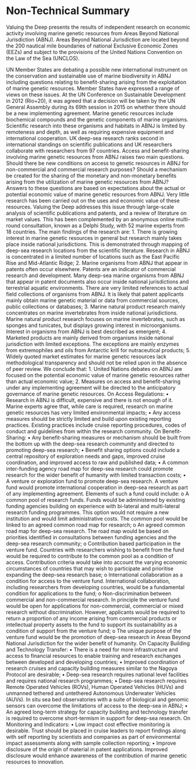 # Non-Technical Summary

Valuing the Deep presents the results of independent research on economic activity involving marine genetic resources from Areas Beyond National Jurisdiction (ABNJ). Areas Beyond National Jurisdiction are located beyond the 200 nautical mile boundaries of national Exclusive Economic Zones (EEZs) and subject to the provisions of the United Nations Convention on the Law of the Sea (UNCLOS). 

UN Member States are debating a possible new international instrument on the conservation and sustainable use of marine biodiversity in ABNJ including questions relating to benefit-sharing arising from the exploitation of marine genetic resources. Member States have expressed a range of views on these issues. At the UN Conference on Sustainable Development in 2012 (Rio+20), it was agreed that a decision will be taken by the UN General Assembly during its 69th session in 2015 on whether there should be a new implementing agreement. 
Marine genetic resources include biochemical compounds and the genetic components of marine organisms. Scientific research into these organisms and habitats in ABNJ is limited by remoteness and depth, as well as requiring expensive equipment and international cooperation. UK deep-sea research ranks second in international standings on scientific publications and UK researchers collaborate with researchers from 97 countries. 
Access and benefit-sharing involving marine genetic resources from ABNJ raises two main questions. Should there be new conditions on access to genetic resources in ABNJ for non-commercial and commercial research purposes? Should a mechanism be created for the sharing of the monetary and non-monetary benefits arising from the utilization of marine genetic resources from ABNJ? 
Answers to these questions are based on expectations about the actual or potential economic value of marine genetic resources from ABNJ. Very little research has been carried out on the uses and economic value of these resources. Valuing the Deep addresses this issue through large-scale analysis of scientific publications and patents, and a review of literature on market values. This has been complemented by an anonymous online multi-round consultation, known as a Delphi Study, with 52 marine experts from 18 countries. 
The main findings of the research are:
1. There is growing interest in marine genetic resources in general but research mainly takes place inside national jurisdictions. This is demonstrated through mapping of deep-sea research locations from the scientific literature. Research in ABNJ is concentrated in a limited number of locations such as the East Pacific Rise and Mid-Atlantic Ridge; 
2. Marine organisms from ABNJ that appear in patents often occur elsewhere. Patents are an indicator of commercial research and development. Many deep-sea marine organisms from ABNJ that appear in patent documents also occur inside national jurisdictions and terrestrial aquatic environments. There are very limited references to actual field collections of organisms from ABNJ. It is likely that patent applicants mainly obtain marine genetic material or data from commercial sources, public collections or databases;
3. Marine natural product research mainly concentrates on marine invertebrates from inside national jurisdictions. Marine natural product research focuses on marine invertebrates, such as sponges and tunicates, but displays growing interest in microorganisms. Interest in organisms from ABNJ is best described as emergent;
4. Marketed products are mainly derived from organisms inside national jurisdiction with limited exceptions. The exceptions are mainly enzymes from extremophiles and oils from Antarctic krill for nutraceutical products; 
5. Widely quoted market estimates for marine genetic resources lack methodological transparency and should not be relied upon in the absence of peer review.
We conclude that:
1. United Nations debates on ABNJ are focused on the potential economic value of marine genetic resources rather than actual economic value;
2. Measures on access and benefit-sharing under any implementing agreement will be directed to the anticipatory governance of marine genetic resources.
On Access Regulations: 
•	Research in ABNJ is difficult, expensive and there is not enough of it. Marine experts agree that, while care is required, research on marine genetic resources has very limited environmental impacts; 
•	Any access measures should be strictly limited and build upon existing reporting practices. Existing practices include cruise reporting procedures, codes of conduct and guidelines from within the research community. 
On Benefit-Sharing: 
•	Any benefit-sharing measures or mechanism should be built from the bottom up with the deep-sea research community and directed to promoting deep-sea research; 
•	Benefit sharing options could include a central repository of exploration needs and gaps, improved cruise coordination, and improved access to raw and published data; 
•	A common inter-funding agency road map for deep-sea research could promote research for the wider benefit of humanity with limited transaction costs; 
•	A venture or exploration fund to promote deep-sea research. A venture fund would promote international cooperation in deep-sea research as part of any implementing agreement. Elements of such a fund could include:
o	A common pool of research funds. Funds would be administered by existing funding agencies building on experience with bi-lateral and multi-lateral research funding programmes. This option would not require a new institution and would limit administrative costs. The common pool would be linked to an agreed common road map for research;
o	An agreed common road map for deep-sea research. The road map would be based on priorities identified in consultations between funding agencies and the deep-sea research community;
o	Contribution based participation in the venture fund. Countries with researchers wishing to benefit from the fund would be required to contribute to the common pool as a condition of access. Contribution criteria would take into account the varying economic circumstances of countries that may wish to participate and prioritise expanding the deep-sea research base;
o	International collaboration as a condition for access to the venture fund. International collaboration, including researchers from developing countries, would be a fundamental condition for applications to the fund;
o	Non-discrimination between commercial and non-commercial research. In principle the venture fund would be open for applications for non-commercial, commercial or mixed research without discrimination. However, applicants would be required to return a proportion of any income arising from commercial products or intellectual property assets to the fund to support its sustainability as a condition of support from the venture fund; 
o	The unique purpose of the venture fund would be the promotion of deep-sea research in Areas Beyond National Jurisdiction for the wider benefit of humanity. 
On Capacity Building and Technology Transfer:
•	There is a need for more infrastructure and access to financial resources to enable training and research exchanges between developed and developing countries;
•	Improved coordination of research cruises and capacity building measures similar to the Nagoya Protocol are desirable;
•	Deep-sea research requires national level facilities and requires national research programmes;
•	Deep-sea research requires Remote Operated Vehicles (ROVs), Human Operated Vehicles (HUVs) and unmanned tethered and untethered Autonomous Underwater Vehicles (AUVs). In situ sea bed observatories with a suite of biological and genomic sensors can overcome the limitations of access to the deep-sea in ABNJ;
•	An agreed long-term strategy for capacity building and technology transfer is required to overcome short-termism in support for deep-sea research. 
On Monitoring and Indicators:
•	Low impact cost effective monitoring is desirable. Trust should be placed in cruise leaders to report findings along with self reporting by scientists and companies as part of environmental impact assessments along with sample collection reporting;
•	Improve disclosure of the origin of material in patent applications. Improved disclosure would enhance awareness of the contribution of marine genetic resources to innovation. 
